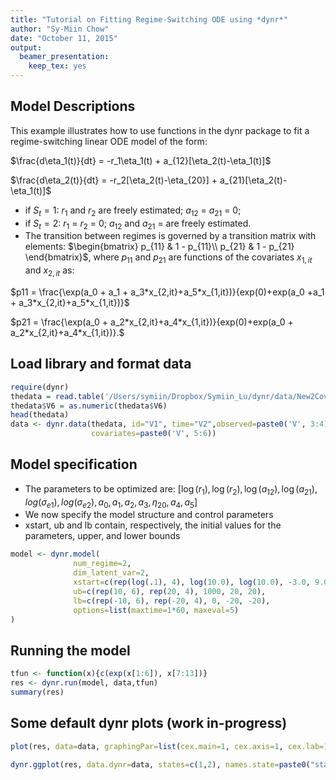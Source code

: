 ```yaml
---
title: "Tutorial on Fitting Regime-Switching ODE using *dynr*"
author: "Sy-Miin Chow"
date: "October 11, 2015"
output: 
  beamer_presentation: 
    keep_tex: yes
---
```


## Model Descriptions

This example illustrates how to use functions in the dynr package
to fit a regime-switching linear ODE model of the form:

$\frac{d\eta_1(t)}{dt} = -r_1\eta_1(t) + a_{12}[\eta_2(t)-\eta_1(t)]$

$\frac{d\eta_2(t)}{dt} = -r_2[\eta_2(t)-\eta_{20}] + a_{21}[\eta_2(t)-\eta_1(t)]$ 

- if $S_t=1$: $r_1$ and $r_2$ are freely estimated; $a_{12}$ $=$ $a_{21}$ $=$ 0;
- if $S_t=2$: $r_1$ $=$ $r_2$ $=$ 0; $a_{12}$ and $a_{21}$ $=$ are freely estimated.
- The transition between regimes is governed by a transition matrix with elements:
$\begin{bmatrix}
p_{11} & 1 - p_{11}\\
p_{21} & 1 - p_{21}
\end{bmatrix}$, where $p_{11}$ and $p_{21}$ are functions of the covariates $x_{1,it}$ and $x_{2,it}$ as:

$p11 = \frac{\exp(a_0 + a_1 + a_3*x_{2,it}+a_5*x_{1,it})}{exp(0)+exp(a_0 +a_1 + a_3*x_{2,it}+a_5*x_{1,it})}$

$p21 = \frac{\exp(a_0 + a_2*x_{2,it}+a_4*x_{1,it})}{exp(0)+exp(a_0 + a_2*x_{2,it}+a_4*x_{1,it})}.$

## Load library and format data

```r
require(dynr)
thedata = read.table('/Users/symiin/Dropbox/Symiin_Lu/dynr/data/New2CovModel1T1000n20batch1ODEsimData.txt')
thedata$V6 = as.numeric(thedata$V6)
head(thedata)
data <- dynr.data(thedata, id="V1", time="V2",observed=paste0('V', 3:4), 
                  covariates=paste0('V', 5:6))
```

## Model specification
- The parameters to be optimized are:
$[\log(r_1), \log(r_2), \log(a_{12}), \log(a_{21}), log(\sigma_{e1}), log(\sigma_{e2}), a_0, a_1, a_2, a_3, \eta_{20}, a_4, a_5]$
- We now specify the model structure and control parameters  
- xstart, ub and lb contain, respectively, the initial values for the parameters, upper, and lower bounds

```r
model <- dynr.model(
              num_regime=2,
              dim_latent_var=2,
              xstart=c(rep(log(.1), 4), log(10.0), log(10.0), -3.0, 9.0, -1.5, -0.5, 95.0,-.3,-.3),
              ub=c(rep(10, 6), rep(20, 4), 1000, 20, 20),
              lb=c(rep(-10, 6), rep(-20, 4), 0, -20, -20),
              options=list(maxtime=1*60, maxeval=5)
)
```

## Running the model
```r
tfun <- function(x){c(exp(x[1:6]), x[7:13])}
res <- dynr.run(model, data,tfun)
summary(res)
```

## Some default dynr plots (work in-progress)
```r
plot(res, data=data, graphingPar=list(cex.main=1, cex.axis=1, cex.lab=1.2), numSubjDemo=2)

dynr.ggplot(res, data.dynr=data, states=c(1,2), names.state=paste0("state",states), title="Smoothed State Values", numSubjDemo=2)
```
